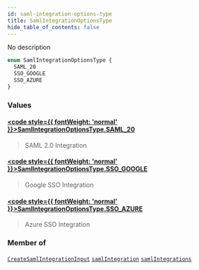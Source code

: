 ```yaml
---
id: saml-integration-options-type
title: SamlIntegrationOptionsType
hide_table_of_contents: false
---
```








No description

```graphql
enum SamlIntegrationOptionsType {
  SAML_20
  SSO_GOOGLE
  SSO_AZURE
}
```


### Values

#### [<code style={{ fontWeight: 'normal' }}>SamlIntegrationOptionsType.<b>SAML_20</b></code>](#) 
> SAML 2.0 Integration
> 

#### [<code style={{ fontWeight: 'normal' }}>SamlIntegrationOptionsType.<b>SSO_GOOGLE</b></code>](#) 
> Google SSO Integration
> 

#### [<code style={{ fontWeight: 'normal' }}>SamlIntegrationOptionsType.<b>SSO_AZURE</b></code>](#) 
> Azure SSO Integration
> 



### Member of

[`CreateSamlIntegrationInput`](/api/graphql/documentation/inputs/create-saml-integration-input)  <Badge class="secondary" text="input"/><Bullet />[`samlIntegration`](/api/graphql/documentation/queries/saml-integration)  <Badge class="secondary" text="query"/><Bullet />[`samlIntegrations`](/api/graphql/documentation/queries/saml-integrations)  <Badge class="secondary" text="query"/>



